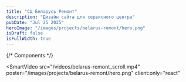 ```yaml
---
title: "СЦ Беларусь Ремонт"
description: "Дизайн сайта для сервисного центра"
pubDate: "Jul 25 2025"
heroImage: "/images/projects/belarus-remont/hero.png"
isDraft: false
isFullWidth: true
---
```


{/* Components */}

<SmartVideo
  src="/videos/belarus-remont_scroll.mp4"
  poster="/images/projects/belarus-remont/hero.png"
  client:only="react"
></SmartVideo>
